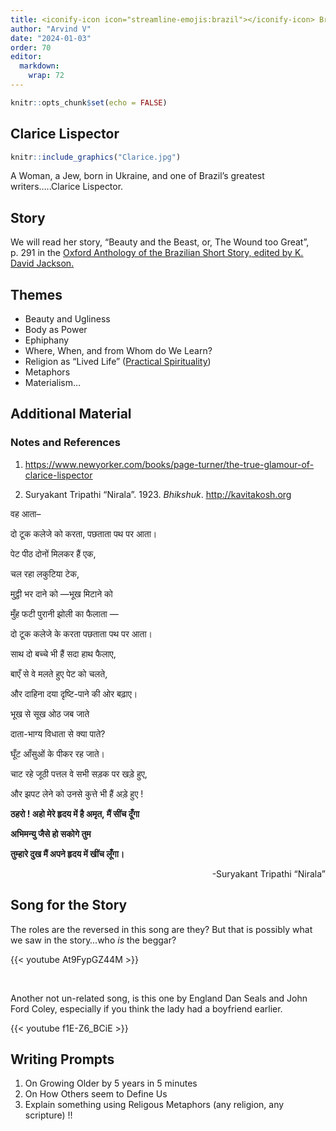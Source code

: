 ```yaml
---
title: <iconify-icon icon="streamline-emojis:brazil"></iconify-icon> Brazil - Clarice Lispector
author: "Arvind V"
date: "2024-01-03"
order: 70
editor: 
  markdown: 
    wrap: 72
---
```


```r
knitr::opts_chunk$set(echo = FALSE)
```

## Clarice Lispector

```r
knitr::include_graphics("Clarice.jpg")
```

A Woman, a Jew, born in Ukraine, and one of
Brazil's greatest writers.....Clarice Lispector.

## Story

We will read her story, "Beauty and the Beast, or, The Wound too Great",
p. 291 in the <u>[Oxford Anthology of the Brazilian Short Story, edited
by K. David
Jackson](Oxford%20Anthology%20of%20the%20Brazilian%20Short%20St%20-%20Jackson,%20K.%20David.pdf).
</u>

## Themes

-   Beauty and Ugliness
-   Body as Power
-   Ephiphany
-   Where, When, and from Whom do We Learn?
-   Religion as "Lived Life" ([Practical Spirituality](https://estudantedavedanta.net/Practical-Sprituality-Ed1st.pdf))
-   Metaphors
-   Materialism...

## Additional Material

### Notes and References

1.  <u><https://www.newyorker.com/books/page-turner/the-true-glamour-of-clarice-lispector></u>

2.  Suryakant Tripathi "Nirala". 1923. *Bhikshuk*.
    <u><http://kavitakosh.org></u>

वह आता--

दो टूक कलेजे को करता, पछताता पथ पर आता।

पेट पीठ दोनों मिलकर हैं एक,

चल रहा लकुटिया टेक,

मुट्ठी भर दाने को —भूख मिटाने को

मुँह फटी पुरानी झोली का फैलाता —

दो टूक कलेजे के करता पछताता पथ पर आता।

साथ दो बच्चे भी हैं सदा हाथ फैलाए,

बाएँ से वे मलते हुए पेट को चलते,

और दाहिना दया दृष्टि-पाने की ओर बढ़ाए।

भूख से सूख ओठ जब जाते

दाता-भाग्य विधाता से क्या पाते?

घूँट आँसुओं के पीकर रह जाते।

चाट रहे जूठी पत्तल वे सभी सड़क पर खड़े हुए,

और झपट लेने को उनसे कुत्ते भी हैं अड़े हुए !

**ठहरो ! अहो मेरे हृदय में है अमृत, मैं सींच दूँगा**

**अभिमन्यु जैसे हो सकोगे तुम**

**तुम्हारे दुख मैं अपने हृदय में खींच लूँगा।**

[-Suryakant Tripathi "Nirala"]{style="float:right"}

<br>

## Song for the Story

The roles are the reversed in this song are they? But that is possibly
what we saw in the story...who *is* the beggar?

{{< youtube At9FypGZ44M >}}

<br>

Another not un-related song, is this one by England Dan Seals and John
Ford Coley, especially if you think the lady had a boyfriend earlier.

{{< youtube f1E-Z6_BCiE >}}

## Writing Prompts

1.  On Growing Older by 5 years in 5 minutes
2.  On How Others seem to Define Us
3.  Explain something using Religous Metaphors (any religion, any
    scripture) !!

